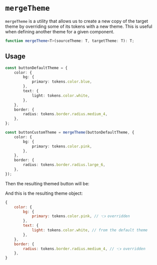


<Meta title="Theming / mergeTheme" />

# `mergeTheme`

`mergeTheme` is a utility that allows us to create a new copy of the target
theme by overriding some of its tokens with a new theme. This is useful when
defining another theme for a given component.

```ts
function mergeTheme<T>(sourceTheme: T, targetTheme: T): T;
```

<Banner
    kind="info"
    layout="full-width"
    text="Note that the first argument will define the
interface/contract that the second arg needs to follow."
/>

## Usage

```ts
const buttonDefaultTheme = {
    color: {
        bg: {
            primary: tokens.color.blue,
        },
        text: {
            light: tokens.color.white,
        },
    },
    border: {
        radius: tokens.border.radius.medium_4,
    },
};

const buttonCustomTheme = mergeTheme(buttonDefaultTheme, {
    color: {
        bg: {
            primary: tokens.color.pink,
        },
    },
    border: {
        radius: tokens.border.radius.large_6,
    },
});
```

Then the resulting themed button will be:

<ButtonWithCustomTheme />

And this is the resulting theme object:

```js
{
    color: {
        bg: {
            primary: tokens.color.pink, // 👈 overridden
        },
        text: {
            light: tokens.color.white, // from the default theme
        },
    },
    border: {
        radius: tokens.border.radius.medium_4, // 👈 overridden
    },
}
```
